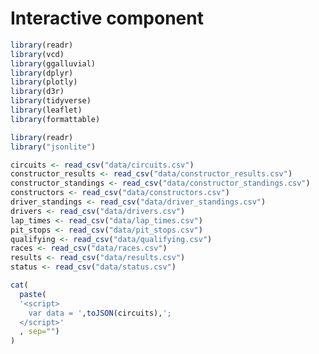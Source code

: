 # Interactive component

```r
library(readr)
library(vcd)
library(ggalluvial)
library(dplyr)
library(plotly)
library(d3r)
library(tidyverse)
library(leaflet)
library(formattable)
```


```r
library(readr)
library("jsonlite")

circuits <- read_csv("data/circuits.csv")
constructor_results <- read_csv("data/constructor_results.csv")
constructor_standings <- read_csv("data/constructor_standings.csv")
constructors <- read_csv("data/constructors.csv")
driver_standings <- read_csv("data/driver_standings.csv")
drivers <- read_csv("data/drivers.csv")
lap_times <- read_csv("data/lap_times.csv")
pit_stops <- read_csv("data/pit_stops.csv")
qualifying <- read_csv("data/qualifying.csv")
races <- read_csv("data/races.csv")
results <- read_csv("data/results.csv")
status <- read_csv("data/status.csv")

cat(
  paste(
  '<script>
    var data = ',toJSON(circuits),';
  </script>'
  , sep="")
)
```

<html lang="en-US">
<meta charset="utf-8">
<head>
  <!-- Load in the d3 library -->
  <script src="https://d3js.org/d3.v7.js"></script>
  
<style>
</style>
</head>

<body>
  <svg align = center width="1600" height="800"> 
    <!-- Add your SVG elements here -->   
  </svg> 

<script>

d3.csv("https://github.com/ashkan-bozorgzad/F1_EDAV_Project/blob/decf7527793a05e1a67a491219c6e7e5e91b3cd7/data/races.csv", function(data) {
});

</script>
</body>
</html>

